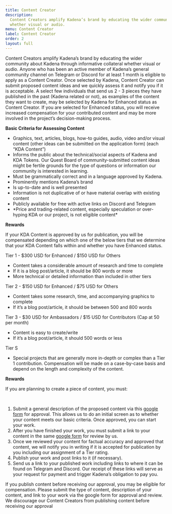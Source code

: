 ```yaml
---
title: Content Creator
description:
  Content Creators amplify Kadena’s brand by educating the wider community about Kadena through informative collateral
  whether visual or audio.
menu: Content Creator
label: Content Creator
order: 2
layout: full
---
```


Content Creators amplify Kadena’s brand by educating the wider community about Kadena through informative collateral
whether visual or audio. Anyone who has been an active member of Kadena’s general community channel on Telegram or
Discord for at least 1 month is eligible to apply as a Content Creator. Once selected by Kadena, Content Creator can
submit proposed content ideas and we quickly assess it and notify you if it is acceptable. A select few individuals that
send us 2 - 3 pieces they have published in the past (Kadena related or not), as examples of the content they want to
create, may be selected by Kadena for Enhanced status as Content Creator. If you are selected for Enhanced status, you
will receive increased compensation for your contributed content and may be more involved in the project’s
decision-making process.

**Basic Criteria for Assessing Content**

- Graphics, text, articles, blogs, how-to guides, audio, video and/or visual content (other ideas can be submitted on
  the application form) (each “KDA Content”)
- Informs the public about the technical/social aspects of Kadena and KDA Tokens. Our Quest Board of community-submitted
  content ideas might be fertile grounds for the type of questions or information our community is interested in
  learning.
- Must be grammatically correct and in a language approved by Kadena.
- Prominently mentions Kadena’s brand
- Is up-to-date and is well presented
- Information is not duplicative of or have material overlap with existing content
- Publicly available for free with active links on Discord and Telegram
- \*Price and trading-related content, especially speculation or over-hyping KDA or our project, is not eligible
  content\*

**Rewards**

If your KDA Content is approved by us for publication, you will be compensated depending on which one of the below tiers
that we determine that your KDA Content falls within and whether you have Enhanced status.

Tier 1 - $300 USD for Enhanced / $150 USD for Others

- Content takes a considerable amount of research and time to complete
- If it is a blog post/article, it should be 800 words or more
- More technical or detailed information than included in other tiers

Tier 2 - $150 USD for Enhanced / $75 USD for Others

- Content takes some research, time, and accompanying graphics to complete
- If it’s a blog post/article, it should be between 500 and 800 words

Tier 3 - $30 USD for Ambassadors / $15 USD for Contributors (Cap at 50 per month)

- Content is easy to create/write
- If it’s a blog post/article, it should 500 words or less

Tier S

- Special projects that are generally more in-depth or complex than a Tier 1 contribution. Compensation will be made on
  a case-by-case basis and depend on the length and complexity of the content.

**Rewards**

If you are planning to create a piece of content, you must:

​

1. Submit a general description of the proposed content via this [google form](http://bit.ly/KDAContentForm) for
   approval. This allows us to do an initial screen as to whether your content meets our basic criteria. Once approved,
   you can start your work.
2. After you have finished your work, you must submit a link to your content in the same
   [google form](http://bit.ly/KDAContentForm) for review by us.
3. Once we reviewed your content for factual accuracy and approved that content, we will notify you in writing if it is
   accepted for publication by you including our assignment of a Tier rating.
4. Publish your work and post links to it (if necessary).
5. Send us a link to your published work including links to where it can be found on Telegram and Discord. Our receipt
   of these links will serve as your request for payment and trigger Kadena’s obligation to pay you.

If you publish content before receiving our approval, you may be eligible for compensation. Please submit the type of
content, description of your content, and link to your work via the google form for approval and review. We discourage
our Content Creators from publishing content before receiving our approval
